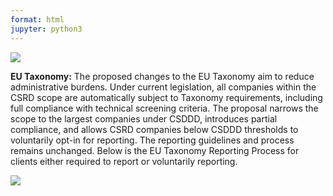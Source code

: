```yaml
---
format: html
jupyter: python3
---
```

![](propchangesheader.png){fig-align="center"}

**EU Taxonomy:** The proposed changes to the EU Taxonomy aim to reduce administrative burdens. Under current legislation, all companies within the CSRD scope are automatically subject to Taxonomy requirements, including full compliance with technical screening criteria. The proposal narrows the scope to the largest companies under CSDDD, introduces partial compliance, and allows CSRD companies below CSDDD thresholds to voluntarily opt-in for reporting. The reporting guidelines and process remains unchanged. Below is the EU Taxonomy Reporting Process for clients either required to report or voluntarily reporting.

![](eutaxprocess.png){fig-align="center"}